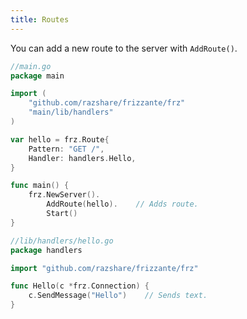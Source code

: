 ```yaml
---
title: Routes
---
```



You can add a new route to the server with `AddRoute()`.

```go
//main.go
package main

import (
    "github.com/razshare/frizzante/frz"
    "main/lib/handlers"
)

var hello = frz.Route{
    Pattern: "GET /", 
    Handler: handlers.Hello,
}

func main() {
    frz.NewServer().
        AddRoute(hello).    // Adds route.
        Start()
}
```

```go
//lib/handlers/hello.go
package handlers

import "github.com/razshare/frizzante/frz"

func Hello(c *frz.Connection) {
    c.SendMessage("Hello")    // Sends text.
}
```